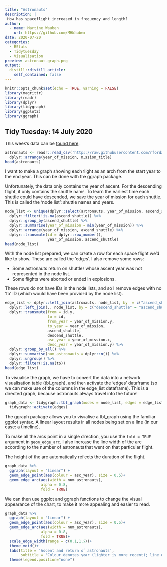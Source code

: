 ```yaml
---
title: "Astronauts"
description: |
 How has spaceflight increased in frequency and length?
author:
  - name: Martine Wauben 
    url: https://github.com/MHWauben
date: 2020-07-20
categories:
  - RStats
  - Tidytuesday
  - Visualisation
preview: astronaut-graph.png
output:
  distill::distill_article:
    self_contained: false
---
```


```r
knitr::opts_chunk$set(echo = TRUE, warning = FALSE)
library(magrittr)
library(readr)
library(dplyr)
library(tidygraph)
library(ggplot2)
library(ggraph)
```

## Tidy Tuesday: 14 July 2020

This week's data can be [found here](https://github.com/rfordatascience/tidytuesday/blob/master/data/2020/2020-07-14/readme.md). 

```r
astronauts <- readr::read_csv('https://raw.githubusercontent.com/rfordatascience/tidytuesday/master/data/2020/2020-07-14/astronauts.csv') %>%
  dplyr::arrange(year_of_mission, mission_title)
head(astronauts)
```


I want to make a graph showing each flight as an arch from the start year to the end year. This can be done with the ggraph package.

Unfortunately, the data only contains the year of ascent. For the descending flight, it only contains the shuttle name. To learn the earliest time each shuttle could have descended, we save the year of mission for each shuttle. This is called the 'node list': shuttle names and years. 

```r
node_list <- unique(dplyr::select(astronauts, year_of_mission, ascend_shuttle)) %>%
  dplyr::filter(!is.na(ascend_shuttle)) %>%
  dplyr::group_by(ascend_shuttle) %>%
  dplyr::summarise(year_of_mission = min(year_of_mission)) %>%
  dplyr::arrange(year_of_mission, ascend_shuttle) %>%
  dplyr::transmute(id = dplyr::row_number(),
                   year_of_mission, ascend_shuttle)
head(node_list)
```

With the node list prepared, we can create a row for each space flight we'd like to show. These are called the 'edges'. I also remove some rows:

* Some astronauts return on shuttles whose ascent year was not represented in the node list. 
* Some flights were aborted or ended in explosions. 

These rows do not have IDs in the node lists, and so I remove edges with no 'to' ID (which would have been provided by the node list).

```r
edge_list <- dplyr::left_join(astronauts, node_list, by  = c("ascend_shuttle")) %>%
  dplyr::left_join(., node_list, by = c("descend_shuttle" = "ascend_shuttle")) %>%
  dplyr::transmute(from = id.y,
                   to = id,
                   from_year = year_of_mission.y,
                   to_year = year_of_mission,
                   ascend_shuttle,
                   descend_shuttle,
                   asc_year = year_of_mission.x,
                   desc_year = year_of_mission.y) %>%
  dplyr::group_by_all() %>%
  dplyr::summarise(num_astronauts = dplyr::n()) %>%
  dplyr::ungroup() %>%
  dplyr::filter(!is.na(to))
head(edge_list)
```

To visualise the graph, we have to convert the data into a network visualisation table (tbl_graph), and then activate the 'edges' dataframe (so we can make use of the columns in the edge_list dataframe). This is a directed graph, because astronauts always travel into the future!

```r
graph_data <- tidygraph::tbl_graph(nodes = node_list, edges = edge_list, directed = TRUE) %>%
  tidygraph::activate(edges)
```

The ggraph package allows you to visualise a tbl_graph using the familiar ggplot syntax. A linear layout results in all nodes being set on a line (in our case: a timeline). 

To make all the arcs point in a single direction, you use the `fold = TRUE` argument in `geom_edge_arc`. I also increase the line width of the arc according to the number of astronauts that went on that particular flight. 

The height of the arc automatically reflects the duration of the flight. 

```r
graph_data %>%
  ggraph(layout = "linear") +
  geom_edge_point(aes(colour = asc_year), size = 0.5)+
  geom_edge_arc(aes(width = num_astronauts),
                alpha = 0.8,
                fold = TRUE)
```
We can then use ggplot and ggraph functions to change the visual appearance of the chart, to make it more appealing and easier to read. 

```r
graph_data %>%
  ggraph(layout = "linear") +
  geom_edge_point(aes(colour = asc_year), size = 0.5)+
  geom_edge_arc(aes(width = num_astronauts),
                alpha = 0.8,
                fold = TRUE)+
  scale_edge_width(range = c(0.1,1.5))+
  theme_void()+ 
  labs(title = 'Ascent and return of astronauts',
       subtitle = 'Colour denotes year (lighter is more recent); line width denotes number of astronauts on journey')+
  theme(legend.position="none")
```

